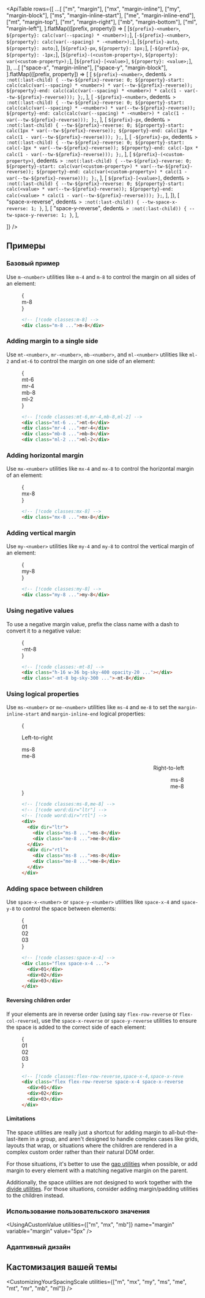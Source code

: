 

<ApiTable
  rows={[
    ...[
      ["m", "margin"],
      ["mx", "margin-inline"],
      ["my", "margin-block"],
      ["ms", "margin-inline-start"],
      ["me", "margin-inline-end"],
      ["mt", "margin-top"],
      ["mr", "margin-right"],
      ["mb", "margin-bottom"],
      ["ml", "margin-left"],
    ].flatMap(([prefix, property]) => [
      [`${prefix}-<number>`, `${property}: calc(var(--spacing) * <number>);`],
      [`-${prefix}-<number>`, `${property}: calc(var(--spacing) * -<number>);`],
      [`${prefix}-auto`, `${property}: auto;`],
      [`${prefix}-px`, `${property}: 1px;`],
      [`-${prefix}-px`, `${property}: -1px;`],
      [`${prefix}-(<custom-property>)`, `${property}: var(<custom-property>);`],
      [`${prefix}-[<value>]`, `${property}: <value>;`],
    ]),
    ...[
      ["space-x", "margin-inline"],
      ["space-y", "margin-block"],
    ].flatMap(([prefix, property]) => [
      [
        `${prefix}-<number>`,
        dedent`& > :not(:last-child) {
          --tw-${prefix}-reverse: 0;
          ${property}-start: calc(calc(var(--spacing) * <number>) * var(--tw-${prefix}-reverse));
          ${property}-end: calc(calc(var(--spacing) * <number>) * calc(1 - var(--tw-${prefix}-reverse)));
        };`,
      ],
      [
        `-${prefix}-<number>`,
        dedent`& > :not(:last-child) {
          --tw-${prefix}-reverse: 0;
          ${property}-start: calc(calc(var(--spacing) * -<number>) * var(--tw-${prefix}-reverse));
          ${property}-end: calc(calc(var(--spacing) * -<number>) * calc(1 - var(--tw-${prefix}-reverse)));
        };`,
      ],
      [
        `${prefix}-px`,
        dedent`& > :not(:last-child) {
          --tw-${prefix}-reverse: 0;
          ${property}-start: calc(1px * var(--tw-${prefix}-reverse));
          ${property}-end: calc(1px * calc(1 - var(--tw-${prefix}-reverse)));
        };`,
      ],
      [
        `-${prefix}-px`,
        dedent`& > :not(:last-child) {
          --tw-${prefix}-reverse: 0;
          ${property}-start: calc(-1px * var(--tw-${prefix}-reverse));
          ${property}-end: calc(-1px * calc(1 - var(--tw-${prefix}-reverse)));
        };`,
      ],
      [
        `${prefix}-(<custom-property>)`,
        dedent`& > :not(:last-child) {
          --tw-${prefix}-reverse: 0;
          ${property}-start: calc(var(<custom-property>) * var(--tw-${prefix}-reverse));
          ${property}-end: calc(var(<custom-property>) * calc(1 - var(--tw-${prefix}-reverse)));
        };`,
      ],
      [
        `${prefix}-[<value>]`,
        dedent`& > :not(:last-child) {
          --tw-${prefix}-reverse: 0;
          ${property}-start: calc(<value> * var(--tw-${prefix}-reverse));
          ${property}-end: calc(<value> * calc(1 - var(--tw-${prefix}-reverse)));
        };`,
      ],
    ]),
    [
      "space-x-reverse",
      dedent`& > :not(:last-child)) {
        --tw-space-x-reverse: 1;
      }`,
    ],
    [
      "space-y-reverse",
      dedent`& > :not(:last-child)) {
        --tw-space-y-reverse: 1;
      }`,
    ],

]}
/>

## Примеры

### Базовый пример

Use `m-<number>` utilities like `m-4` and `m-8` to control the margin on all sides of an element:

<Figure>

<Example>
  {
    <div className="flex justify-center font-mono text-sm leading-6 font-bold text-white">
      <div className="relative flow-root rounded-lg">
        <div className="absolute inset-0">
          <Stripes border className="h-full rounded-lg" />
        </div>
        <div className="relative m-8 rounded-lg bg-blue-500 p-4">m-8</div>
      </div>
    </div>
  }
</Example>

```html
<!-- [!code classes:m-8] -->
<div class="m-8 ...">m-8</div>
```

</Figure>

### Adding margin to a single side

Use `mt-<number>`, `mr-<number>`, `mb-<number>`, and `ml-<number>` utilities like `ml-2` and `mt-6` to control the margin on one side of an element:

<Figure>

<Example padding={false}>
  {
    <div className="relative h-56 font-mono text-sm leading-6 font-bold text-white">
      <div className="absolute top-0 left-1/2 -translate-x-1/2 md:-ml-24">
        <div className="relative pt-6">
          <Stripes border="x" className="absolute inset-0 rounded-b-lg" />
          <div className="relative rounded-lg bg-purple-500 p-4">mt-6</div>
        </div>
      </div>
      <div className="absolute top-1/2 right-0 -translate-y-1/2">
        <div className="relative pr-4">
          <Stripes border="y" className="absolute inset-0 rounded-l-lg" />
          <div className="relative rounded-lg bg-purple-500 p-4">mr-4</div>
        </div>
      </div>
      <div className="absolute bottom-0 left-1/2 -translate-x-1/2 md:ml-24">
        <div className="relative pb-8">
          <Stripes border="x" className="absolute inset-0 rounded-t-lg" />
          <div className="relative rounded-lg bg-purple-500 p-4">mb-8</div>
        </div>
      </div>
      <div className="absolute top-1/2 left-0 -translate-y-1/2">
        <div className="relative pl-2">
          <Stripes border="y" className="absolute inset-0 rounded-r-lg" />
          <div className="relative rounded-lg bg-purple-500 p-4">ml-2</div>
        </div>
      </div>
    </div>
  }
</Example>

```html
<!-- [!code classes:mt-6,mr-4,mb-8,ml-2] -->
<div class="mt-6 ...">mt-6</div>
<div class="mr-4 ...">mr-4</div>
<div class="mb-8 ...">mb-8</div>
<div class="ml-2 ...">ml-2</div>
```

</Figure>

### Adding horizontal margin

Use `mx-<number>` utilities like `mx-4` and `mx-8` to control the horizontal margin of an element:

<Figure>

<Example>
  {
    <div className="flex justify-center font-mono text-sm leading-6 font-bold text-white">
      <div className="relative rounded-lg">
        <div className="absolute inset-0">
          <Stripes border className="h-full rounded-lg" />
        </div>
        <div className="relative mx-8 rounded-lg bg-indigo-500 p-4">mx-8</div>
      </div>
    </div>
  }
</Example>

```html
<!-- [!code classes:mx-8] -->
<div class="mx-8 ...">mx-8</div>
```

</Figure>

### Adding vertical margin

Use `my-<number>` utilities like `my-4` and `my-8` to control the vertical margin of an element:

<Figure>

<Example>
  {
    <div className="flex justify-center font-mono text-sm leading-6 font-bold text-white">
      <div className="relative flow-root rounded-lg">
        <div className="absolute inset-0">
          <Stripes border className="h-full rounded-lg" />
        </div>
        <div className="relative my-8 rounded-lg bg-pink-500 p-4">my-8</div>
      </div>
    </div>
  }
</Example>

```html
<!-- [!code classes:my-8] -->
<div class="my-8 ...">my-8</div>
```

</Figure>

### Using negative values

To use a negative margin value, prefix the class name with a dash to convert it to a negative value:

<Figure>

<Example>
  {
    <div className="flex justify-center font-mono text-sm leading-6 font-bold text-white">
      <div className="flex flex-col items-center">
        <div className="relative h-16 w-36 overflow-hidden rounded-md border border-sky-700/10 bg-sky-400/20"></div>
        <div className="relative -mt-8 flex items-center justify-center rounded-md bg-sky-500 p-4">-mt-8</div>
      </div>
    </div>
  }
</Example>

```html
<!-- [!code classes:-mt-8] -->
<div class="h-16 w-36 bg-sky-400 opacity-20 ..."></div>
<div class="-mt-8 bg-sky-300 ...">-mt-8</div>
```

</Figure>

### Using logical properties

Use `ms-<number>` or `me-<number>` utilities like `ms-4` and `me-8` to set the `margin-inline-start` and `margin-inline-end` logical properties:

<Figure>

<Example>
  {
    <div className="grid grid-cols-2 place-items-center gap-x-4">
      <div className="flex flex-col items-start gap-y-4" dir="ltr">
        <p className="text-sm font-medium">Left-to-right</p>
        <div className="relative flex rounded-lg font-mono text-sm leading-6 font-bold text-white">
          <Stripes border className="absolute min-h-full w-full rounded-lg" />
          <div className="relative ms-8 rounded-lg bg-indigo-500 p-4">ms-8</div>
        </div>
        <div className="relative mt-4 flex rounded-lg font-mono text-sm leading-6 font-bold text-white">
          <Stripes border className="absolute min-h-full w-full rounded-lg" />
          <div className="relative me-8 rounded-lg bg-indigo-500 p-4">me-8</div>
        </div>
      </div>
      <div className="flex flex-col items-start gap-y-4" dir="rtl">
        <p className="text-sm font-medium">Right-to-left</p>
        <div className="relative flex rounded-lg font-mono text-sm leading-6 font-bold text-white">
          <Stripes border className="absolute min-h-full w-full rounded-lg" />
          <div className="relative ms-8 rounded-lg bg-indigo-500 p-4">ms-8</div>
        </div>
        <div className="relative mt-4 flex rounded-lg font-mono text-sm leading-6 font-bold text-white">
          <Stripes border className="absolute min-h-full w-full rounded-lg" />
          <div className="relative me-8 rounded-lg bg-indigo-500 p-4">me-8</div>
        </div>
      </div>
    </div>
  }
</Example>

```html
<!-- [!code classes:ms-8,me-8] -->
<!-- [!code word:dir="ltr"] -->
<!-- [!code word:dir="rtl"] -->
<div>
  <div dir="ltr">
    <div class="ms-8 ...">ms-8</div>
    <div class="me-8 ...">me-8</div>
  </div>
  <div dir="rtl">
    <div class="ms-8 ...">ms-8</div>
    <div class="me-8 ...">me-8</div>
  </div>
</div>
```

</Figure>

### Adding space between children

Use `space-x-<number>` or `space-y-<number>` utilities like `space-x-4` and `space-y-8` to control the space between elements:

<Figure>

<Example>
  {
    <div className="flex justify-start font-mono text-sm leading-6 font-bold text-white">
      <div className="relative flex space-x-4 rounded-lg">
        <div className="absolute inset-0">
          <Stripes border="y" className="h-full rounded-lg" />
        </div>
        <div className="relative flex h-14 w-14 items-center justify-center rounded-lg bg-fuchsia-500">01</div>
        <div className="relative flex h-14 w-14 items-center justify-center rounded-lg bg-fuchsia-500">02</div>
        <div className="relative flex h-14 w-14 items-center justify-center rounded-lg bg-fuchsia-500">03</div>
      </div>
    </div>
  }
</Example>

```html
<!-- [!code classes:space-x-4] -->
<div class="flex space-x-4 ...">
  <div>01</div>
  <div>02</div>
  <div>03</div>
</div>
```

</Figure>

#### Reversing children order

If your elements are in reverse order (using say `flex-row-reverse` or `flex-col-reverse`), use the `space-x-reverse` or `space-y-reverse` utilities to ensure the space is added to the correct side of each element:

<Figure>

<Example>
  {
    <div className="flex justify-end font-mono text-sm leading-6 font-bold text-white">
      <div className="relative flex flex-row-reverse space-x-4 space-x-reverse rounded-lg">
        <div className="absolute inset-0">
          <Stripes border="y" className="h-full rounded-lg" />
        </div>
        <div className="relative flex h-14 w-14 items-center justify-center rounded-lg bg-cyan-500">01</div>
        <div className="relative flex h-14 w-14 items-center justify-center rounded-lg bg-cyan-500">02</div>
        <div className="relative flex h-14 w-14 items-center justify-center rounded-lg bg-cyan-500">03</div>
      </div>
    </div>
  }
</Example>

```html
<!-- [!code classes:flex-row-reverse,space-x-4,space-x-reverse] -->
<div class="flex flex-row-reverse space-x-4 space-x-reverse ...">
  <div>01</div>
  <div>02</div>
  <div>03</div>
</div>
```

</Figure>

#### Limitations

The space utilities are really just a shortcut for adding margin to all-but-the-last-item in a group, and aren't designed to handle complex cases like grids, layouts that wrap, or situations where the children are rendered in a complex custom order rather than their natural DOM order.

For those situations, it's better to use the [gap utilities](/docs/gap) when possible, or add margin to every element with a matching negative margin on the parent.

Additionally, the space utilities are not designed to work together with the [divide utilities](/docs/border-width#between-children). For those situations, consider adding margin/padding utilities to the children instead.

### Использование пользовательского значения

<UsingACustomValue utilities={["m", "mx", "mb"]} name="margin" variable="margin" value="5px" />

### Адаптивный дизайн

<ResponsiveDesign property="margin" defaultClass="mt-4" featuredClass="mt-8" />

## Кастомизация вашей темы

<CustomizingYourSpacingScale utilities={["m", "mx", "my", "ms", "me", "mt", "mr", "mb", "ml"]} />

